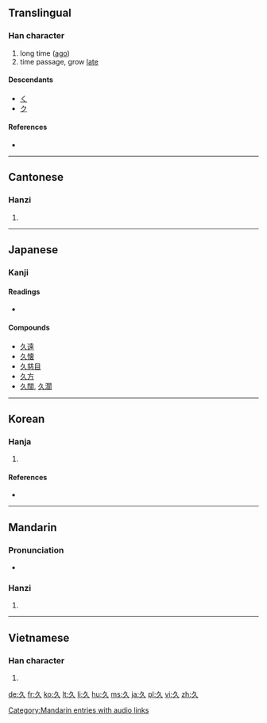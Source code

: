 {{also|乆}}<!-- may be replaced by zh-forms -->
==Translingual==

===Han character===
{{Han char|rn=4|rad=丿|as=02|sn=3|four=2780<sub>0</sub>|canj=弓人 (NO), X弓人 (XNO)}}

# long time ([[ago]])
# time passage, grow [[late]]

====Descendants====
* [[く]]
* [[ク]]

====References====
* {{Han ref|kx=0081.190|dkj=00118|dj=0165.060|hdz=10033.030|uh=4E45|ud=20037|bh=A45B|bd=42075}}

----

==Cantonese==

===Hanzi===
{{yue-hanzi|jyut=|y=gau2}}

# {{defn|Cantonese|sort=丿02}}

----

==Japanese==

===Kanji===
{{ja-kanji|grade=5|rs=丿02}}

====Readings====
* {{ja-readings|on=[[きゅう]] ([[kyū]]), [[く]] ([[ku]])|kun=[[ひさしい]] ([[久しい]], [[hisashii]])}}

====Compounds====
* [[久遠]]
* [[久懐]]
* [[久慈目]]
* [[久方]]
* [[久闊]], [[久濶]]

----

==Korean==

===Hanja===
{{ko-hanja|hangeul=구|rv=gu|mr=ku|eumhun=오랠|ehrv=orael|ehmr=orael|ehy=}}

# {{defn|Korean|sort=丿02}}

====References====
* {{Hanja ref|nav=8209}}

----

==Mandarin==

===Pronunciation===
* {{audio|zh-jiǔ.ogg|audio}}

===Hanzi===
{{cmn-hanzi|pin=[[jiǔ]] ([[jiu3]])|wg=chiu<sup>3</sup>}}

# {{defn|Mandarin|sort=丿02}}

[[Category:Mandarin entries with audio links]]

----

==Vietnamese==

===Han character===
{{vi-hantu|[[cửu]]|rs=丿02}}

# {{defn|Vietnamese|sort=丿02}}

[[de:久]]
[[fr:久]]
[[ko:久]]
[[lt:久]]
[[li:久]]
[[hu:久]]
[[ms:久]]
[[ja:久]]
[[pl:久]]
[[vi:久]]
[[zh:久]]